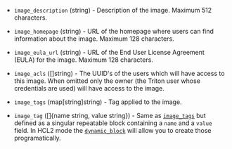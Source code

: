 <!-- Code generated from the comments of the TargetImageConfig struct in builder/triton/target_image_config.go; DO NOT EDIT MANUALLY -->

- `image_description` (string) - Description of the image. Maximum 512
  characters.

- `image_homepage` (string) - URL of the homepage where users can find
  information about the image. Maximum 128 characters.

- `image_eula_url` (string) - URL of the End User License Agreement (EULA)
  for the image. Maximum 128 characters.

- `image_acls` ([]string) - The UUID's of the users which will have
  access to this image. When omitted only the owner (the Triton user whose
  credentials are used) will have access to the image.

- `image_tags` (map[string]string) - Tag applied to the image.

- `image_tag` ([]{name string, value string}) - Same as [`image_tags`](#image_tags) but defined as a singular repeatable
  block containing a `name` and a `value` field. In HCL2 mode the
  [`dynamic_block`](https://packer.io/docs/configuration/from-1.5/expressions.html#dynamic-blocks)
  will allow you to create those programatically.
